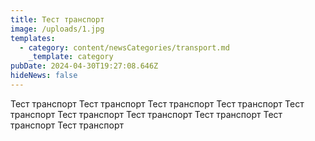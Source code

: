 ```yaml
---
title: Тест транспорт
image: /uploads/1.jpg
templates:
  - category: content/newsCategories/transport.md
    _template: category
pubDate: 2024-04-30T19:27:08.646Z
hideNews: false
---
```


Тест транспорт Тест транспорт Тест транспорт Тест транспорт Тест транспорт Тест транспорт Тест транспорт Тест транспорт Тест транспорт Тест транспорт 

